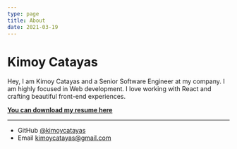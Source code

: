 ```yaml
---
type: page
title: About
date: 2021-03-19
---
```


# Kimoy Catayas

Hey, I am Kimoy Catayas and a Senior Software Engineer at my company. I am highly focused in Web development. I love working with React and crafting beautiful front-end experiences.

[**You can download my resume here**](https://drive.google.com/file/d/1HEiiYW_BJgSy_208XsSoo7tMbSacw67a/view?usp=sharing)

---

- GitHub [@kimoycatayas](https://github.com/kimoycatayas)
- Email kimoycatayas@gmail.com
